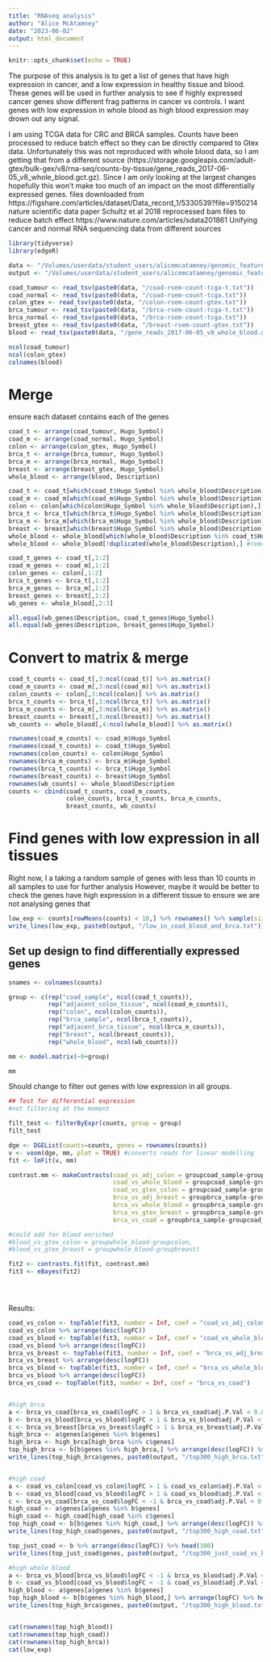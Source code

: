 ```yaml
---
title: "RNAseq analysis"
author: "Alice McAtamney"
date: "2023-06-02"
output: html_document
---
```


```r
knitr::opts_chunk$set(echo = TRUE)
```

The purpose of this analysis is to get a list of genes that have high expression in cancer, and a low expression in healthy tissue and blood. These genes will be used in further analysis to see if highly expressed cancer genes show different frag patterns in cancer vs controls. I want genes with low expression in whole blood as high blood expression may drown out any signal.

I am using TCGA data for CRC and BRCA samples. Counts have been processed to reduce batch effect so they can be directly compared to Gtex data. Unfortunately this was not reproduced with whole blood data, so I am getting that from a different source (https://storage.googleapis.com/adult-gtex/bulk-gex/v8/rna-seq/counts-by-tissue/gene_reads_2017-06-05_v8_whole_blood.gct.gz). Since I am only looking at the largest changes hopefully this won't make too much of an impact on the most differentially expressed genes.
files downloaded from https://figshare.com/articles/dataset/Data_record_1/5330539?file=9150214
nature scientific data paper Schultz et al 2018 reprocessed bam files to reduce batch effect
https://www.nature.com/articles/sdata201861
Unifying cancer and normal RNA sequencing data from different sources

```r
library(tidyverse)
library(edgeR)
```


```r
data <- "/Volumes/userdata/student_users/alicemcatamney/genomic_features/data/RNAseq"
output <- "/Volumes/userdata/student_users/alicemcatamney/genomic_features/output/RNAseq"
```

```r
coad_tumour <- read_tsv(paste0(data, "/coad-rsem-count-tcga-t.txt"))
coad_normal <- read_tsv(paste0(data, "/coad-rsem-count-tcga.txt"))
colon_gtex <- read_tsv(paste0(data, "/colon-rsem-count-gtex.txt"))
brca_tumour <- read_tsv(paste0(data, "/brca-rsem-count-tcga-t.txt"))
brca_normal <- read_tsv(paste0(data, "/brca-rsem-count-tcga.txt"))
breast_gtex <- read_tsv(paste0(data, "/breast-rsem-count-gtex.txt"))
blood <- read_tsv(paste0(data, "/gene_reads_2017-06-05_v8_whole_blood.gct"))

ncol(coad_tumour)
ncol(colon_gtex)
colnames(blood)
```



# Merge

ensure each dataset contains each of the genes
```r
coad_t <- arrange(coad_tumour, Hugo_Symbol)
coad_m <- arrange(coad_normal, Hugo_Symbol)
colon <- arrange(colon_gtex, Hugo_Symbol)
brca_t <- arrange(brca_tumour, Hugo_Symbol)
brca_m <- arrange(brca_normal, Hugo_Symbol)
breast <- arrange(breast_gtex, Hugo_Symbol)
whole_blood <- arrange(blood, Description)

coad_t <- coad_t[which(coad_t$Hugo_Symbol %in% whole_blood$Description),]
coad_m <- coad_m[which(coad_m$Hugo_Symbol %in% whole_blood$Description),]
colon <- colon[which(colon$Hugo_Symbol %in% whole_blood$Description),]
brca_t <- brca_t[which(brca_t$Hugo_Symbol %in% whole_blood$Description),] 
brca_m <- brca_m[which(brca_m$Hugo_Symbol %in% whole_blood$Description),]
breast <- breast[which(breast$Hugo_Symbol %in% whole_blood$Description),]
whole_blood <- whole_blood[which(whole_blood$Description %in% coad_t$Hugo_Symbol),]
whole_blood <- whole_blood[!duplicated(whole_blood$Description),] #removing alt transcripts

coad_t_genes <- coad_t[,1:2]
coad_m_genes <- coad_m[,1:2]
colon_genes <- colon[,1:2]
brca_t_genes <- brca_t[,1:2]
brca_m_genes <- brca_m[,1:2]
breast_genes <- breast[,1:2]
wb_genes <- whole_blood[,2:3]

all.equal(wb_genes$Description, coad_t_genes$Hugo_Symbol)
all.equal(wb_genes$Description, breast_genes$Hugo_Symbol)

```


# Convert to matrix & merge

```r

coad_t_counts <- coad_t[,3:ncol(coad_t)] %>% as.matrix()
coad_m_counts <- coad_m[,3:ncol(coad_m)] %>% as.matrix()
colon_counts <- colon[,3:ncol(colon)] %>% as.matrix()
brca_t_counts <- brca_t[,3:ncol(brca_t)] %>% as.matrix()
brca_m_counts <- brca_m[,3:ncol(brca_m)] %>% as.matrix()
breast_counts <- breast[,3:ncol(breast)] %>% as.matrix()
wb_counts <- whole_blood[,4:ncol(whole_blood)] %>% as.matrix()

rownames(coad_m_counts) <- coad_m$Hugo_Symbol
rownames(coad_t_counts) <- coad_t$Hugo_Symbol
rownames(colon_counts) <- colon$Hugo_Symbol
rownames(brca_m_counts) <- brca_m$Hugo_Symbol
rownames(brca_t_counts) <- brca_t$Hugo_Symbol
rownames(breast_counts) <- breast$Hugo_Symbol
rownames(wb_counts) <- whole_blood$Description
counts <- cbind(coad_t_counts, coad_m_counts,
                colon_counts, brca_t_counts, brca_m_counts,
                breast_counts, wb_counts)
```

# Find genes with low expression in all tissues

Right now, I a taking a random sample of genes with less than 10 counts in all samples to use for further analysis
However, maybe it would be better to check the genes have high expression in a different tissue to ensure we are not analysing genes that 
```r
low_exp <- counts[rowMeans(counts) < 10,] %>% rownames() %>% sample(size = 300)
write_lines(low_exp, paste0(output, "/low_in_coad_blood_and_brca.txt"))
```


## Set up design to find differentially expressed genes
```r

snames <- colnames(counts)

group <- c(rep("coad_sample", ncol(coad_t_counts)),
           rep("adjacent_colon_tissue", ncol(coad_m_counts)),
           rep("colon", ncol(colon_counts)),
           rep("brca_sample", ncol(brca_t_counts)),
           rep("adjacent_brca_tissue", ncol(brca_m_counts)),
           rep("breast", ncol(breast_counts)),
           rep("whole_blood", ncol(wb_counts)))

mm <- model.matrix(~0+group)

mm
```





Should change to filter out genes with low expression in all groups.

```r
## Test for differential expression
#not filtering at the moment

filt_test <- filterByExpr(counts, group = group)
filt_test

dge <- DGEList(counts=counts, genes = rownames(counts))
v <- voom(dge, mm, plot = TRUE) #converts reads for linear modelling
fit <- lmFit(v, mm)

contrast.mm <- makeContrasts(coad_vs_adj_colon = groupcoad_sample-groupadjacent_colon_tissue,
                             coad_vs_whole_blood = groupcoad_sample-groupwhole_blood,
                             coad_vs_gtex_colon = groupcoad_sample-groupcolon, levels=mm,
                             brca_vs_adj_breast = groupbrca_sample-groupadjacent_brca_tissue,
                             brca_vs_whole_blood = groupbrca_sample-groupwhole_blood,
                             brca_vs_gtex_breast = groupbrca_sample-groupbreast,
                             brca_vs_coad = groupbrca_sample-groupcoad_sample)

#could add for blood enriched
#blood_vs_gtex_colon = groupwhole_blood-groupcolon,
#blood_vs_gtex_breast = groupwhole_blood-groupbreast)

fit2 <- contrasts.fit(fit, contrast.mm)
fit3 <- eBayes(fit2)





```

Results:
```r
coad_vs_colon <- topTable(fit3, number = Inf, coef = "coad_vs_adj_colon")
coad_vs_colon %>% arrange(desc(logFC))
coad_vs_blood <- topTable(fit3, number = Inf, coef = "coad_vs_whole_blood")
coad_vs_blood %>% arrange(desc(logFC))
brca_vs_breast <- topTable(fit3, number = Inf, coef = "brca_vs_adj_breast")
brca_vs_breast %>% arrange(desc(logFC))
brca_vs_blood <- topTable(fit3, number = Inf, coef = "brca_vs_whole_blood")
brca_vs_blood %>% arrange(desc(logFC))
brca_vs_coad <- topTable(fit3, number = Inf, coef = "brca_vs_coad")



```



```r
#high brca
a <- brca_vs_coad[brca_vs_coad$logFC > 1 & brca_vs_coad$adj.P.Val < 0.05,]
b <- brca_vs_blood[brca_vs_blood$logFC > 1 & brca_vs_blood$adj.P.Val < 0.05,]
c <- brca_vs_breast[brca_vs_breast$logFC > 1 & brca_vs_breast$adj.P.Val < 0.05,]
high_brca <- a$genes[a$genes %in% b$genes]
high_brca <- high_brca[high_brca %in% c$genes]
top_high_brca <- b[b$genes %in% high_brca,] %>% arrange(desc(logFC)) %>% head(300)
write_lines(top_high_brca$genes, paste0(output, "/top300_high_brca.txt"))


#high coad
a <- coad_vs_colon[coad_vs_colon$logFC > 1 & coad_vs_colon$adj.P.Val < 0.05,]
b <- coad_vs_blood[coad_vs_blood$logFC > 1 & coad_vs_blood$adj.P.Val < 0.05,]
c <- brca_vs_coad[brca_vs_coad$logFC < -1 & brca_vs_coad$adj.P.Val < 0.05,]
high_coad <- a$genes[a$genes %in% b$genes]
high_coad <- high_coad[high_coad %in% c$genes]
top_high_coad <- b[b$genes %in% high_coad,] %>% arrange(desc(logFC)) %>% head(300)
write_lines(top_high_coad$genes, paste0(output, "/top300_high_coad.txt"))

top_just_coad <- b %>% arrange(desc(logFC)) %>% head(300)
write_lines(top_just_coad$genes, paste0(output, "/top300_just_coad_vs_blood.txt"))

#high whole blood
a <- brca_vs_blood[brca_vs_blood$logFC < -1 & brca_vs_blood$adj.P.Val < 0.05,]
b <- coad_vs_blood[coad_vs_blood$logFC < -1 & coad_vs_blood$adj.P.Val < 0.05,]
high_blood <- a$genes[a$genes %in% b$genes]
top_high_blood <- b[b$genes %in% high_blood,] %>% arrange(logFC) %>% head(300)
write_lines(top_high_brca$genes, paste0(output, "/top300_high_blood.txt"))


cat(rownames(top_high_blood))
cat(rownames(top_high_coad))
cat(rownames(top_high_brca))
cat(low_exp)
```
